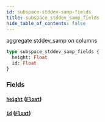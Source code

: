 ```yaml
---
id: subspace-stddev-samp-fields
title: subspace_stddev_samp_fields
hide_table_of_contents: false
---
```


aggregate stddev_samp on columns

```graphql
type subspace_stddev_samp_fields {
  height: Float
  id: Float
}
```

### Fields

#### [`height`](#) ([`Float`](../scalars/float))

#### [`id`](#) ([`Float`](../scalars/float))
